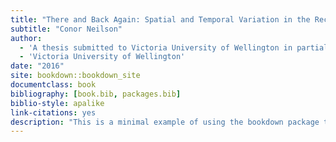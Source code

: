 ```yaml
--- 
title: "There and Back Again: Spatial and Temporal Variation in the Recruitment Dynamics of an Amphidromous Fish"
subtitle: "Conor Neilson"
author:
  - 'A thesis submitted to Victoria University of Wellington in partial fulfilment of the requirements for the degree of Master of Science in Ecology and Biodiversity'
  - 'Victoria University of Wellington'
date: "2016"
site: bookdown::bookdown_site
documentclass: book
bibliography: [book.bib, packages.bib]
biblio-style: apalike
link-citations: yes
description: "This is a minimal example of using the bookdown package to write a book. The output format for this example is bookdown::gitbook."
---
```


